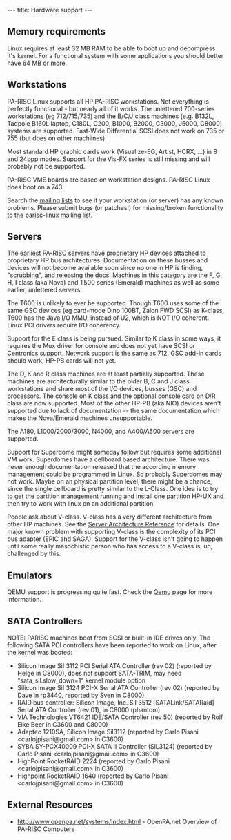 ---
title: Hardware support
---

== Memory requirements ==

Linux requires at least 32 MB RAM to be able to boot up and decompress it's kernel.
For a functional system with some applications you should better have 64 MB or more. 

== Workstations ==

PA-RISC Linux supports all HP PA-RISC workstations. Not everything is perfectly functional - but nearly all of it works.
The unlettered 700-series workstations (eg 712/715/735) and the B/C/J class machines (e.g. B132L, Tadpole B160L laptop, C180L, C200, B1000, B2000, C3000, J5000, C8000) systems are supported.
Fast-Wide Differential SCSI does not work on 735 or 755 (but does on other machiines).

Most standard HP graphic cards work (Visualize-EG, Artist, HCRX, ...) in 8 and 24bpp modes.
Support for the Vis-FX series is still missing and will probably not be supported. 

PA-RISC VME boards are based on workstation designs. PA-RISC Linux does boot on a 743.

Search the [[Mailing_lists|mailing lists]] to see if your workstation (or server) has any known problems.
Please submit bugs (or patches!) for missing/broken functionality to the parisc-linux [[Mailing_lists|mailing list]].

== Servers ==

The earliest PA-RISC servers have proprietary HP devices attached to proprietary HP bus architectures. Documentation on these busses and devices will not become available soon since no one in HP is finding, "scrubbing", and releasing the docs. Machines in this category are the F, G, H, I class (aka Nova) and T500 series (Emerald) machines as well as some earlier, unlettered servers.

The T600 is unlikely to ever be supported. Though T600 uses some of the same GSC devices (eg card-mode Dino 100BT, Zalon FWD SCSI) as K-class, T600 has the Java I/O MMU, instead of U2, which is NOT I/O coherent. Linux PCI drivers require I/O coherency.

Support for the E class is being pursued. Similar to K class in some ways, it requires the Mux driver for console and does not yet have SCSI or Centronics support. Network support is the same as 712. GSC add-in cards should work, HP-PB cards will not yet.

The D, K and R class machines are at least partially supported. These machines are architecturally similar to the older B, C and J class workstations and share most of the I/O devices, busses (GSC) and processors. The console on K class and the optional console card on D/R class are now supported. Most of the other HP-PB (aka NIO) devices aren't supported due to lack of documentation -- the same documentation which makes the Nova/Emerald machines unsupportable.

The A180, L1000/2000/3000, N4000, and A400/A500 servers are supported.

Support for Superdome might someday follow but requires some additional VM work. Superdomes have a cellboard based architecture. There was never enough documentation released that the according memory management could be programmed in Linux.
So probably Superdomes may not work. Maybe on an physical partition level, there might be a chance, since the single cellboard is pretty similar to the L-Class.  One idea is to try to get the partition management running and install one partition HP-UX and then try to work with linux on an additional partition.

People ask about V-class. V-class has a very different architecture from other HP machines. See the [http://docs.hp.com/hpux/hw/  Server Architecture Reference] for details. One major known problem with supporting V-class is the complexity of its PCI bus adapter (EPIC and SAGA). Support for the V-class isn't going to happen until some really masochistic person who has access to a V-class is, uh, challenged by this.

== Emulators ==

QEMU support is progressing quite fast. Check the [[Qemu]] page for more information.

== SATA Controllers ==

NOTE: PARISC machines boot from SCSI or built-in IDE drives only.
The following SATA PCI controllers have been reported to work on Linux, after the kernel was booted:
* Silicon Image SiI 3112 PCI Serial ATA Controller (rev 02) (reported by Helge in C8000), does not support SATA-TRIM, may need "sata_sil.slow_down=1" kernel module option
* Silicon Image SiI 3124 PCI-X Serial ATA Controller (rev 02) (reported by Dave in rp3440, reported by Sven in C8000)
* RAID bus controller: Silicon Image, Inc. SiI 3512 [SATALink/SATARaid] Serial ATA Controller (rev 01), in C8000 (phantom)
* VIA Technologies VT6421 IDE/SATA Controller (rev 50) (reported by Rolf Eike Beer in C3600 and C8000)
* Adaptec 1210SA, Silicon Image Sil3112 (reported by Carlo Pisani <carlojpisani@gmail.com> in C3600)
* SYBA SY-PCX40009 PCI-X SATA II Controller (SiL3124) (reported by Carlo Pisani <carlojpisani@gmail.com> in C3600)
* HighPoint RocketRAID 2224 (reported by Carlo Pisani <carlojpisani@gmail.com> in C3600)
* Highpoint RocketRAID 1640 (reported by Carlo Pisani <carlojpisani@gmail.com> in C3600)

== External Resources ==

* http://www.openpa.net/systems/index.html - OpenPA.net Overview of PA-RISC Computers